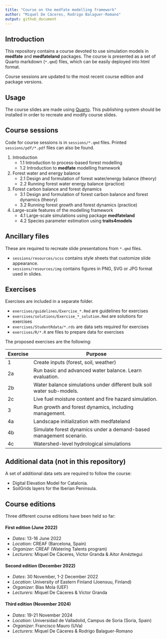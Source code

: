 ```yaml
---
title: "Course on the medfate modelling framework"
author: "Miquel De Cáceres, Rodrigo Balaguer-Romano"
output: github_document
---
```


## Introduction

This repository contains a course devoted to use simulation models in **medfate** and **medfateland** packages. The course is presented as a set of Quarto markdown (`*.qmd`) files, which can be easily deployed into html format.

Course sessions are updated to the most recent course edition and package versions.

## Usage

The course slides are made using [Quarto](https://quarto.org/). This publishing system should be installed in order to recreate and modify course slides.

## Course sessions

Code for course sessions is in `sessions/*.qmd` files. Printed `sessions/pdf/*.pdf` files can also be found.

1. Introduction
    + 1.1 Introduction to process-based forest modelling
    + 1.2 Introduction to **medfate** modelling framework
2. Forest water and energy balance
    + 2.1 Design and formulation of forest water/energy balance (theory)
    + 2.2 Running forest water energy balance (practice)
3. Forest carbon balance and forest dynamics
    + 3.1 Design and formulation of forest carbon balance and forest dynamics (theory)
    + 3.2 Running forest growth and forest dynamics (practice)
4. Large-scale features of the modelling framework
    + 4.1 Large-scale simulations using package **medfateland**
    + 4.2 Species parameter estimation using **traits4models**

## Ancillary files

These are required to recreate slide presentations from `*.qmd` files.

+ `sessions/resources/scss` contains style sheets that customize slide appearance. 
+ `sessions/resources/img` contains figures in PNG, SVG or JPG format used in slides.

## Exercises

Exercises are included in a separate folder.

+ `exercises/guidelines/Exercise_*.Rmd` are guidelines for exercises
+ `exercises/solutions/Exercise_*_solution.Rmd` are solutions for exercises
+ `exercises/StudentRdata/*.rds` are data sets required for exercises
+ `exercises/R/*.R` are files to prepare data for exercises

The proposed exercises are the following:

|  Exercise | Purpose                                                 |
|-----------|---------------------------------------------------------|
| 1         | Create inputs (forest, soil, weather)                   |
| 2a        | Run basic and advanced water balance. Learn evaluation. |
| 2b        | Water balance simulations under different bulk soil water sub-models. |
| 2c        | Live fuel moisture content and fire hazard simulation.  |
| 3         | Run growth and forest dynamics, including management.   |
| 4a        | Landscape initialization with medfateland               |
| 4b        | Simulate forest dynamics under a demand-based management scenario. |
| 4c        | Watershed-level hydrological simulations                |

## Additional data (not in this repository)

A set of additional data sets are required to follow the course:

+ Digital Elevation Model for Catalonia.
+ SoilGrids layers for the Iberian Peninsula.


## Course editions

Three different course editions have been held so far:

#### First edition (June 2022)

  + *Dates*: 13-16 June 2022
  + *Location*: CREAF (Barcelona, Spain)
  + *Organizer*: CREAF (Watering Talents program)
  + *Lecturers*: Miquel De Cáceres, Víctor Granda & Aitor Améztegui

#### Second edition (December 2022)

  + *Dates*: 30 November, 1-2 December 2022
  + *Location*: University of Eastern Finland (Joensuu, Finland)
  + *Organizer*: Blas Mola (UEF)
  + *Lecturers*: Miquel De Cáceres & Víctor Granda

#### Third edition (November 2024)

  + *Dates*: 19-21 November 2024
  + *Location*: Universidad de Valladolid, Campus de Soria (Soria, Spain)
  + *Organizer*: Francisco Mauro (UVa)
  + *Lecturers*: Miquel De Cáceres & Rodrigo Balaguer-Romano
  